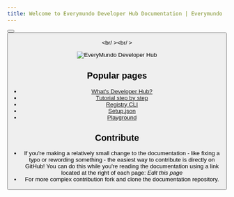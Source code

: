 ```yaml
---
title: Welcome to Everymundo Developer Hub Documentation | Everymundo
---
```



<Hero
  title="EveryMundo Developer Hub"
  subtitle="Enterprise ecosystem for the creation and distribution of airModules."
/>

<Button type="primary" href="/get-started" title="Get started" />
<Button href="/tutorial" title="Tutorial" />

<br/ ><br/ >

![EveryMundo Developer Hub](@/assets/images/hero-overview.jpeg)

## Popular pages

- [What's Developer Hub?](/get-started/overview)
- [Tutorial step by step](/tutorial)
- [Registry CLI](/learning/registry-cli)
- [Setup.json](/learning/setup-file)
- [Playground](/learning/playground)

## Contribute

- If you're making a relatively small change to the documentation - like fixing a typo or rewording something - the easiest way to contribute is directly on GitHub! You can do this while you're reading the documentation using a link located at the right of each page: _Edit this page_
- For more complex contribution fork and clone the documentation repository.
